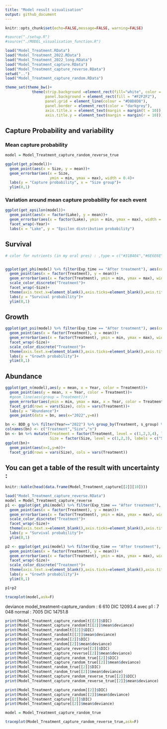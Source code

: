 ```yaml
---
title: "Model result visualisation"
output: github_document
---
```


```r
knitr::opts_chunk$set(echo=FALSE,message=FALSE, warning=FALSE)
```


```r
#source("./setup.R")
#source("./MODEL_visualisation_function.R")

load("Model_Treatment.RData")
load("Model_Treatment_2022.RData")
load("Model_Treatment_2022_long.RData")
load("Model_Treatment_capture.RData")
load("Model_Treatment_capture_reverse.RData")
setwd("..")
load("Model_Treatment_capture_random.RData")
```

```r
theme_set(theme_bw()+
            theme(strip.background =element_rect(fill="white", color = "darkgrey"),
                  panel.background = element_rect(fill = "#F2F2F2"),
                  panel.grid = element_line(colour = "#D8D8D8"),
                  panel.border = element_rect(color = "darkgrey"),
                  axis.title.x = element_text(margin = margin(t = 10)),
                  axis.title.y = element_text(margin = margin(r = 10))))
```

## Capture Probability and variability
### Mean capture probability
```r
model = Model_Treatment_capture_random_reverse_true

ggplot(get_p(model))+
  geom_point(aes(x = Size, y = mean))+
  geom_errorbar(aes(x = Size, 
                    ymin = min, ymax = max), width = 0.4)+
  labs(y = "Capture probability", x = "Size group")+
  ylim(0,1)
```

### Variation around mean capture probability for each event
```r
ggplot(get_epsilon(model))+
  geom_point(aes(x = factor(Lake), y = mean))+
  geom_errorbar(aes(x = factor(Lake), ymin = min, ymax = max), width = 0.4)+
  facet_wrap(~Year)+
  labs(x = "Lake", y = "Epsilon distribution probability")
```

## Survival

```r
# color for nutrients (in my oral pres) : ,type = c("#31B404","#6E6E6E","#31B404","#6E6E6E")


ggplot(get_phi(model) %>% filter(Exp_time == "After treatment"), aes(color = factor(Treatment)))+
  geom_point(aes(x = factor(Treatment), y = mean))+
  geom_errorbar(aes(x = factor(Treatment), ymin = min, ymax = max), width = 1)+
  scale_color_discrete("Treatment")+
  facet_wrap(~Size)+
  theme(axis.text.x=element_blank(),axis.ticks=element_blank(),axis.title.x=element_blank())+
  labs(y = "Survival probability")+
  ylim(0,1)
```

## Growth

```r
ggplot(get_psi(model) %>% filter(Exp_time == "After treatment"), aes(color = factor(Treatment)))+
  geom_point(aes(x = factor(Treatment), y = mean))+
  geom_errorbar(aes(x = factor(Treatment), ymin = min, ymax = max), width = 1)+
  facet_wrap(~Size)+
  scale_color_discrete("Treatment")+
  theme(axis.text.x=element_blank(),axis.ticks=element_blank(),axis.title.x=element_blank())+
  labs(y = "Growth probability")+
  ylim(0,1)
```

## Abundance

```r
ggplot(get_n(model),aes(y = mean, x = Year, color = Treatment))+
  geom_point(aes(y = mean, x = Year, color = Treatment))+
  #geom_line(aes(group = Treatment))+
  geom_errorbar(aes(ymin = min, ymax = max, x = Year, color = Treatment))+
  facet_grid(rows = vars(Size), cols = vars(Treatment))+
  labs(y = "Abundance")+
  geom_point(data = bn, aes(x="2022",y=n))
```

```r
bn <- BDD_g %>% filter(Year=="2022") %>% group_by(Treatment, s_group) %>% summarize(n = n()) %>% filter(s_group !="0" & !is.na(s_group))
colnames(bn) <- c("Treatment","Size","n")
bn <- bn %>% mutate(Treatment = factor(Treatment, level = c(1,2,3,4), labels = c("Perch- / Nutrients+","Perch+ / Nutrients+","Perch- / Nutrients-","Perch+ / Nutrients-")),
                    Size = factor(Size, level = c(1,2,3), labels = c("Small","Medium","Large")))
ggplot(bn)+
  geom_point(aes(x=1,y=n))+
  facet_grid(rows = vars(Size), cols = vars(Treatment))
```

## You can get a table of the result with uncertainty :

```r
knitr::kable(head(data.frame(Model_Treatment_capture[[2]][10])))
```

```r
load("Model_Treatment_capture_reverse.RData")
model = Model_Treatment_capture_reverse
p1 <- ggplot(get_phi(model) %>% filter(Exp_time == "After treatment"), aes(color = factor(Treatment)))+
  geom_point(aes(x = factor(Treatment), y = mean))+
  geom_errorbar(aes(x = factor(Treatment), ymin = min, ymax = max), width = 1)+
  scale_color_discrete("Treatment")+
  facet_wrap(~Size)+
  theme(axis.text.x=element_blank(),axis.ticks=element_blank(),axis.title.x=element_blank())+
  labs(y = "Survival probability")+
  ylim(0,1)

p2 <- ggplot(get_psi(model) %>% filter(Exp_time == "After treatment"), aes(color = factor(Treatment)))+
  geom_point(aes(x = factor(Treatment), y = mean))+
  geom_errorbar(aes(x = factor(Treatment), ymin = min, ymax = max), width = 1)+
  facet_wrap(~Size)+
  scale_color_discrete("Treatment")+
  theme(axis.text.x=element_blank(),axis.ticks=element_blank(),axis.title.x=element_blank())+
  labs(y = "Growth probability")+
  ylim(0,1)

p1+p2
```

```r
traceplot(model,ask=F)
```

deviance model_treatment-capture_random : 6 610   DIC 12093.4
avec p1 : 7 048
normal : 7005   DIC 14751.8
```r
print(Model_Treatment_capture_randomlt[[2]]$DIC)
print(Model_Treatment_capture_randomlt[[2]]$mean$deviance)
print(Model_Treatment_randomlt[[2]]$DIC)
print(Model_Treatment_randomlt[[2]]$mean$deviance)
print(Model_Treatment_random[[2]]$DIC)
print(Model_Treatment_random[[2]]$mean$deviance)
print(Model_Treatment_capture_reverse[[2]]$DIC)
print(Model_Treatment_capture_reverse[[2]]$mean$deviance)
print(Model_Treatment_capture_random_true[[2]]$DIC)
print(Model_Treatment_capture_random_true[[2]]$mean$deviance)
print(Model_Treatment_random_true[[2]]$DIC)
print(Model_Treatment_random_true[[2]]$mean$deviance)
print(Model_Treatment_capture_random_reverse_true[[2]]$DIC)
print(Model_Treatment_capture_random_reverse_true[[2]]$mean$deviance)
```


```r
print(Model_Treatment_capture_random[[2]]$DIC)
print(Model_Treatment_capture_random[[2]]$mean$deviance)
print(Model_Treatment_capture[[2]]$DIC)
print(Model_Treatment_capture[[2]]$mean$deviance)

model = Model_Treatment_capture_random_true
```
```r
traceplot(Model_Treatment_capture_random_reverse_true,ask=F)
```

